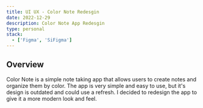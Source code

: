 ```yaml
---
title: UI UX - Color Note Redesgin
date: 2022-12-29
description: Color Note App Redesgin
type: personal
stack:
  - ['Figma', 'SiFigma']
---
```


## Overview

Color Note is a simple note taking app that allows users to create notes and organize them by color. The app is very simple and easy to use, but it's design is outdated and could use a refresh. I decided to redesign the app to give it a more modern look and feel.
